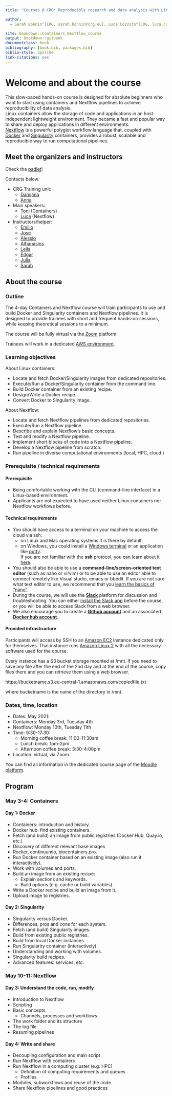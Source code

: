```yaml
---
title: "Courses @ CRG: Reproducible research and data analysis with Linux containers and Nextflow pipelines"

author:
  - Sarah Bonnin^[CRG, sarah.bonnin@crg.eu], Luca Cozzuto^[CRG, luca.cozzuto@crg.eu], Toni Hermoso^[CRG, toni.hermoso@crg.eu], Julia Ponomarenko^[CRG, julia.ponomarenko@crg.eu]

site: bookdown::Containers_Nextflow_course
output: bookdown::gitbook
documentclass: book
bibliography: [book.bib, packages.bib]
biblio-style: apalike
link-citations: yes
---
```



# Welcome and about the course

This slow-paced hands-on course is designed for absolute beginners who want to start using containers and Nextflow pipelines to achieve reproducibility of data analysis. <br>
Linux containers allow the storage of code and applications in an host-independent lightweight environment. They became a fast and popular way to share and deploy applications in different environments. <br>
[Nextflow](https://www.nextflow.io) is a powerful polyglot workflow language that, coupled with [Docker](https://www.docker.com/) and [Singularity](https://sylabs.io/singularity/) containers, provides a robust, scalable and reproducible way to run computational pipelines.



## Meet the organizers and instructors

Check the [padlet](https://padlet.com/annasolea/nvp3rlxa0r37gud0)!

Contacts below:

* CRG Training unit:
    * [Damjana](mailto:damjana.kastelic@crg.eu)
    * [Anna](mailto:anna.sole@crg.eu)

* Main speakers:
    * [Toni](mailto:toni.hermoso@crg.eu) (Containers)
    * [Luca](mailto:luca.cozzuto@crg.eu) (Nextflow)

* Instructors/helper:
    * [Emilio](mailto:emilio.palumbo@crg.eu)
    * [Jose](mailto:joseantonio.espinosa@crg.eu)
    * [Alessio](mailto:alessio.vignoli@crg.eu)
    * [Athanasios](mailto:athanasios.baltzis@crg.eu)
    * [Leila](mailto:leila.mansouri@crg.eu)
    * [Edgar](mailto:edgar.garriga@crg.eu)
    * [Julia](mailto:julia.ponomarenko@crg.eu)
    * [Sarah](mailto:sarah.bonnin@crg.eu)


## About the course

### Outline

The 4-day Containers and Nextflow course will train participants to use and build Docker and Singularity containers and Nextflow pipelines.
It is designed to provide trainees with short and frequent hands-on sessions, while keeping theoretical sessions to a minimum.

The course will be fully virtual via the [Zoom](https://zoom.us/) platform.

Trainees will work in a dedicated [AWS environment](https://en.wikipedia.org/wiki/AWS).


### Learning objectives

About Linux containers:

- Locate and fetch Docker/Singularity images from dedicated repositories.
- Execute/Run a Docker/Singularity container from the command line.
- Build Docker container from an existing recipe.
- Design/Write a Docker recipe.
- Convert Docker to Singularity image.

About Nextflow:

- Locate and fetch Nextflow pipelines from dedicated repositories.
- Execute/Run a Nextflow pipeline.
- Describe and explain Nextflow's basic concepts.
- Test and modify a Nextflow pipeline.
- Implement short blocks of code into a Nextflow pipeline.
- Develop a Nextflow pipeline from scratch.
- Run pipeline in diverse computational environments (local, HPC, cloud )

### Prerequisite / technical requirements

#### Prerequisite

* Being comfortable working with the CLI (command-line interface) in a Linux-based environment.
* Applicants are not expected to have used neither Linux containers nor Nextflow workflows before.

#### Technical requirements

* You should have access to a terminal on your machine to access the cloud via ssh:
    * on Linux and Mac operating systems it is there by default.
    * on Windows, you could install a [Windows terminal](https://www.microsoft.com/en-us/p/windows-terminal/9n0dx20hk701?activetab=pivot:overviewtab) or an application like [putty](https://www.putty.org/).
<br>
If you are not familiar with the **ssh** protocol, you can learn about it <a href="https://www.hostinger.com/tutorials/ssh-tutorial-how-does-ssh-work" target="_blank">here</a>.
<br>
* You should also be able to use a **command-line/screen-oriented text editor** (such as nano or vi/vim) or to be able to use an editor able to connect remotely like Visual studio, emacs or bbedit. If you are not sure what text editor to use, we recommend that you <a href="https://wiki.gentoo.org/wiki/Nano/Basics_Guide" target="_blank">learn the basics of "nano"</a>.
<br>
* During the course, we will use the [**Slack**](https://slack.com) platform for discussion and troubleshooting. You can either [install the Slack app](https://slack.com/intl/en-es/help/categories/360000049043#download-slack) before the course, or you will be able to access Slack from a web browser.
<br>
* We also encourage you to create a [**Github account**](https://github.com/join) and an associated [**Docker hub account**](https://hub.docker.com/signup).

#### Provided infrastructure

Participants will access by SSH to an [Amazon EC2](https://en.wikipedia.org/wiki/Amazon_Elastic_Compute_Cloud) instance dedicated only for themselves. That instance runs [Amazon Linux 2](https://aws.amazon.com/amazon-linux-2/) with all the necessary software used for the course.

Every instance has a S3 bucket storage mounted at /mnt. If you need to save any file after the end of the 2nd day and at the end of the course, copy files there and you can retrieve them using a web browser.

https://bucketname.s3.eu-central-1.amazonaws.com/copiedfile.txt

where bucketname is the name of the directory in /mnt.

### Dates, time, location

- Dates: May 2021:
 - Containers: Monday 3rd, Tuesday 4th
 - Nextflow: Monday 10th, Tuesday 11th
- Time: 9:30-17:30:
  - Morning coffee break: 11:00-11:30am
  - Lunch break: 1pm-2pm
  - Afternoon coffee break: 3:30-4:00pm
- Location: virtual, via Zoom.

You can find all information in the dedicated course page of the [Moodle platform](https://moodle.crg.eu).

## Program

### May 3-4: Containers

#### Day 1: Docker

- Containers: introduction and history.
- Docker hub: find existing containers.
- Fetch (and build) an image from public registries (Docker Hub, Quay.io, etc.)
 - Discovery of different relevant base images
  - Rocker, continuumio, biocontainers.pro.
- Run Docker container based on an existing image (also run it interactively).
- Work with volumes and ports.
- Build an image from an existing recipe:
  - Explain sections and keywords.
  - Build options (e.g. cache or build variables).
- Write a Docker recipe and build an image from it.
- Upload image to registries.

#### Day 2: Singularity

- Singularity versus Docker.
 - Differences, pros and cons for each system.
- Fetch (and build) Singularity images.
 - Build from existing public registries.
 - Build from local Docker instances.
- Run Singularity container (interactively).
- Understanding and working with volumes.
- Singularity build recipes.
- Advanced features: services, etc.

### May 10-11: Nextflow

#### Day 3: Understand the code, run, modify

- Introduction to Nextflow
- Scripting
- Basic concepts:
  - Channels, processes and workflows
- The work folder and its structure
- The log file
- Resuming pipelines

#### Day 4: Write and share

- Decoupling configuration and main script
- Run Nextflow with containers
- Run Nextflow in a computing cluster (e.g. HPC)
  - Definition of computing requirements and queues
  - Profiles
- Modules, subworkflows and reuse of the code
- Share Nextflow pipelines and good practices
